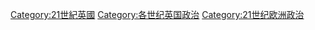 [[Category:21世紀英國|Category:21世紀英國]]
[[Category:各世纪英国政治|Category:各世纪英国政治]]
[[Category:21世纪欧洲政治|Category:21世纪欧洲政治]]